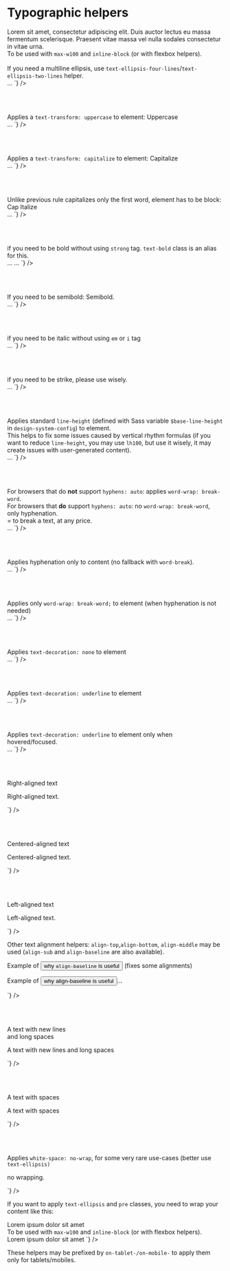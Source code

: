 
<Meta title="CSS / Front-End helpers / Typographic" />

# Typographic helpers

<div class="flex flex-justify-space-between mb2 on-mobile-flex-column">
  <div class="w49 flex-align-self-center">
    <span class="text-ellipsis inline-block max-w100p">Lorem sit amet, consectetur adipiscing elit. Duis auctor lectus eu massa fermentum scelerisque. Praesent vitae massa vel nulla sodales consectetur in vitae urna.</span><br />
    To be used with <code>max-w100</code> and <code>inline-block</code> (or with flexbox helpers).<br /><br />
    If you need a multiline ellipsis, use <code>text-ellipsis-four-lines</code>/<code>text-ellipsis-two-lines</code> helper.
  </div>
  <div class="w49">
<Source
  language='html'
  dark
  format
  code={`
<span className="text-ellipsis">…</span>
`}
/>
  </div>
</div>

<br /><br />

<div class="flex flex-justify-space-between mb2 on-mobile-flex-column">
  <div class="w49 flex-align-self-center">
      Applies a <code>text-transform: uppercase</code> to element: <span class="text-uppercase">Uppercase</span>
  </div>
  <div class="w49">
<Source
  language='html'
  dark
  format
  code={`
<span className="text-uppercase">…</span>
`}
/>
  </div>
</div>

<br /><br />

<div class="flex flex-justify-space-between mb2 on-mobile-flex-column">
  <div class="w49 flex-align-self-center">
      Applies a <code>text-transform: capitalize</code> to element: <span class="text-capitalize">Capitalize</span>
  </div>
  <div class="w49">
<Source
  language='html'
  dark
  format
  code={`
<span className="text-capitalize">…</span>
`}
/>
  </div>
</div>

<br /><br />

<div class="flex flex-justify-space-between mb2 on-mobile-flex-column">
  <div class="w49 flex-align-self-center">
      Unlike previous rule capitalizes only the first word, element has to be block: <div class="text-capitalize-block">Cap Italize</div>
  </div>
  <div class="w49">
<Source
  language='html'
  dark
  format
  code={`
<span className="text-capitalize-sentence">…</span>
`}
/>
  </div>
</div>

<br /><br />

<div class="flex flex-justify-space-between mb2 on-mobile-flex-column">
  <div class="w49 flex-align-self-center">
      <span class="text-strong">if you need to be bold</span> without using <code>strong</code> tag. <code>text-bold</code> class is an alias for this.
  </div>
  <div class="w49">
<Source
  language='html'
  dark
  format
  code={`
<span className="text-strong">…</span>
<span className="text-bold">…</span>
`}
/>
  </div>
</div>

<br /><br />

<div class="flex flex-justify-space-between mb2 on-mobile-flex-column">
  <div class="w49 flex-align-self-center">
      If you need to be semibold: <span class="text-semibold">Semibold</span>.
  </div>
  <div class="w49">
<Source
  language='html'
  dark
  format
  code={`
<span className="text-semibold">…</span>
`}
/>

  </div>
</div>

<br /><br />

<div class="flex flex-justify-space-between mb2 on-mobile-flex-column">
  <div class="w49 flex-align-self-center">
      <span class="text-italic">if you need to be italic</span> without using <code>em</code> or <code>i</code> tag
  </div>
  <div class="w49">
<Source
  language='html'
  dark
  format
  code={`
<span className="text-italic">…</span>
`}
/>
  </div>
</div>

<br /><br />

<div class="flex flex-justify-space-between mb2 on-mobile-flex-column">
	<div class="w49 flex-align-self-center">
		<span class="text-strike">if you need to be strike</span>, please use wisely.
	</div>
  <div class="w49">
<Source
  language='html'
  dark
  format
  code={`
<span className="text-strike">…</span>
`}
/>
	</div>
</div>

<br /><br />

<div class="flex flex-justify-space-between mb2 on-mobile-flex-column">
  <div class="w49 flex-align-self-center">
      Applies standard <code>line-height</code> (defined with Sass variable <code>$base-line-height</code> in <code>design-system-config</code>) to element.<br /> 
      This helps to fix some issues caused by vertical rhythm formulas (if you want to reduce <code>line-height</code>, you may use <code>lh100</code>, but use it wisely, it may create issues with user-generated content).
  </div>
  <div class="w49">
<Source
  language='html'
  dark
  format
  code={`
<span className="lh-rg">…</span>
`}
/>
  </div>
</div>

<br /><br />

<div class="flex flex-justify-space-between mb2 on-mobile-flex-column">
  <div class="w49 flex-align-self-center">
	  For browsers that do <strong>not</strong> support <code>hyphens: auto</code>: applies <code>word-wrap: break-word</code>.<br />
	  For browsers that <strong>do</strong> support <code>hyphens: auto</code>: no <code>word-wrap: break-word</code>, only hyphenation.<br />
	  = to break a text, at any price.
  </div>
  <div class="w49">
<Source
  language='html'
  dark
  format
  code={`
<span className="text-cut">…</span>
`}
/>
  </div>
</div>

<br /><br />

<div class="flex flex-justify-space-between mb2 on-mobile-flex-column">
  <div class="w49 flex-align-self-center">
      Applies hyphenation only to content (no fallback with <code>word-break</code>).
  </div>
  <div class="w49">
<Source
  language='html'
  dark
  format
  code={`
<span className="text-hyphens">…</span>
`}
/>
  </div>
</div>

<br /><br />

<div class="flex flex-justify-space-between mb2 on-mobile-flex-column">
  <div class="w49 flex-align-self-center">
      Applies only <code>word-wrap: break-word;</code> to element (when hyphenation is not needed)
  </div>
  <div class="w49">
<Source
  language='html'
  dark
  format
  code={`
<span className="text-break">…</span>
`}
/>
  </div>
</div>

<br /><br />

<div class="flex flex-justify-space-between mb2 on-mobile-flex-column">
  <div class="w49 flex-align-self-center">
      Applies <code>text-decoration: none</code> to element
  </div>
  <div class="w49">
<Source
  language='html'
  dark
  format
  code={`
<span className="text-no-decoration">…</span>
`}
/>
  </div>
</div>

<br /><br />

<div class="flex flex-justify-space-between mb2 on-mobile-flex-column">
  <div class="w49 flex-align-self-center">
      Applies <code>text-decoration: underline</code> to element
  </div>
  <div class="w49">
<Source
  language='html'
  dark
  format
  code={`
<span className="text-underline">…</span>
`}
/>
  </div>
</div>

<br /><br />

<div class="flex flex-justify-space-between mb2 on-mobile-flex-column">
  <div class="w49 flex-align-self-center">
      Applies <code>text-decoration: underline</code> to element only when hovered/focused.
  </div>
  <div class="w49">
<Source
  language='html'
  dark
  format
  code={`
<span className="text-underline-on-hover">…</span>
`}
/>
  </div>
</div>

<br /><br />

<div class="flex flex-justify-space-between mb2 on-mobile-flex-column">
  <div class="w49 flex-align-self-center">
    <p class="text-right">Right-aligned text</p>
  </div>
  <div class="w49">
<Source
  language='html'
  dark
  format
  code={`
<p className="text-right">Right-aligned text.</p>
`}
/>
  </div>
</div>

<br /><br />

<div class="flex flex-justify-space-between mb2 on-mobile-flex-column">
  <div class="w49 flex-align-self-center">
    <p class="text-center">Centered-aligned text</p>
  </div>
  <div class="w49">
<Source
  language='html'
  dark
  format
  code={`
<p className="text-center">Centered-aligned text.</p>
`}
/>
  </div>
</div>

<br /><br />

<div class="flex flex-justify-space-between mb2 on-mobile-flex-column">
  <div class="w49 flex-align-self-center">
    <p class="text-left">Left-aligned text</p>
  </div>
  <div class="w49">
<Source
  language='html'
  dark
  format
  code={`
<p className="text-left">Left-aligned text.</p>
`}
/>
  </div>
</div>

Other text alignment helpers: <code>align-top</code>,<code>align-bottom</code>, <code>align-middle</code> may be used (<code>align-sub</code> and <code>align-baseline</code> are also available).

<div class="flex flex-justify-space-between mb2 on-mobile-flex-column">
  <div class="w49 flex-align-self-center">
    <p class="text-left">Example of <button type="button" class="link align-baseline">why <code>align-baseline</code> is useful</button> (fixes some alignments)</p>
  </div>
  <div class="w49">
<Source
  language='html'
  dark
  format
  code={`
<p>Example of 
  <button className="link align-baseline">
  why align-baseline is useful
  </button>…</p>
`}
/>
  </div>
</div>

<br /><br />

<div class="flex flex-justify-space-between mb2 on-mobile-flex-column">
	<div class="w49 flex-align-self-center">
	  <p class="text-pre-wrap">A text with
new lines<br />
and long      spaces</p>
	</div>
  <div class="w49">
<Source
  language='html'
  dark
  format
  code={`
<p className="text-pre-wrap">A text with new lines
and long      spaces</p>
`}
/>
	</div>
</div>

<br /><br />

<div class="flex flex-justify-space-between mb2 on-mobile-flex-column">
	<div class="w49 flex-align-self-center">
	  <p class="text-pre">A text with  spaces</p>
	</div>
  <div class="w49">
<Source
  language='html'
  dark
  format
  code={`
<p className="text-pre">A text with  spaces</p>
`}
/>
	</div>
</div>

<br /><br />

<div class="flex flex-justify-space-between mb2 on-mobile-flex-column">
  <div class="w49 flex-align-self-center">
    <p class="text-left">Applies <code>white-space: no-wrap</code>, for some very rare use-cases (better use <code>text-ellipsis)</code></p>
  </div>
  <div class="w49">
<Source
  language='html'
  dark
  format
  code={`
<p className="text-no-wrap">no wrapping.</p>
`}
/>
  </div>
</div>

If you want to apply <code>text-ellipsis</code> and <code>pre</code> classes, you need to wrap your content like this:

<div class="flex flex-justify-space-between mb2 on-mobile-flex-column">
  <div class="w49 flex-align-self-center">
    <span class="text-ellipsis inline-block max-w100p"><span class="text-pre">Lorem    ipsum dolor sit amet</span></span><br />
    To be used with <code>max-w100</code> and <code>inline-block</code> (or with flexbox helpers).
  </div>
  <div class="w49">
<Source
  language='html'
  dark
  format
  code={`
<span className="text-ellipsis">
  <span className="text-pre">
  Lorem    ipsum dolor sit amet
  </span>
  </span>
`}
/>

  </div>
</div>

These helpers may be prefixed by <code>on-tablet-/on-mobile-</code> to apply them only for tablets/mobiles.

